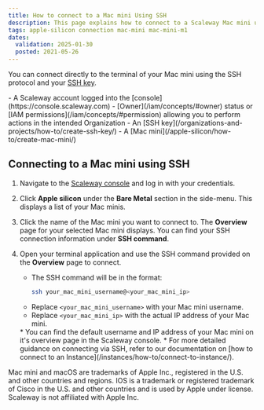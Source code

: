 ```yaml
---
title: How to connect to a Mac mini Using SSH
description: This page explains how to connect to a Scaleway Mac mini using SSH.
tags: apple-silicon connection mac-mini mac-mini-m1
dates:
  validation: 2025-01-30
  posted: 2021-05-26
---
```




You can connect directly to the terminal of your Mac mini using the SSH protocol and your [SSH key](/organizations-and-projects/concepts/#ssh-key).

<Requirements />
- A Scaleway account logged into the [console](https://console.scaleway.com)
- [Owner](/iam/concepts/#owner) status or [IAM permissions](/iam/concepts/#permission) allowing you to perform actions in the intended Organization
- An [SSH key](/organizations-and-projects/how-to/create-ssh-key/)
- A [Mac mini](/apple-silicon/how-to/create-mac-mini/)

## Connecting to a Mac mini using SSH

1. Navigate to the [Scaleway console](https://console.scaleway.com) and log in with your credentials.

2. Click **Apple silicon** under the **Bare Metal** section in the side-menu. This displays a list of your Mac minis.
   <Lightbox image={image} alt="List of Mac minis in Scaleway console" />

3. Click the name of the Mac mini you want to connect to. The **Overview** page for your selected Mac mini displays.
   <Message type="tip">
    You can find your SSH connection information under **SSH command**.
   </Message>
   <Lightbox image={image2} alt="SSH command details in Scaleway console" />

4. Open your terminal application and use the SSH command provided on the **Overview** page to connect. 
   - The SSH command will be in the format:
     ```sh
     ssh your_mac_mini_username@<your_mac_mini_ip>
     ```
   - Replace `<your_mac_mini_username>` with your Mac mini username.
   - Replace `<your_mac_mini_ip>` with the actual IP address of your Mac mini.

    <Message type="note">
      * You can find the default username and IP address of your Mac mini on it's overview page in the Scaleway console.
      * For more detailed guidance on connecting via SSH, refer to our documentation on [how to connect to an Instance](/instances/how-to/connect-to-instance/).
    </Message>

<Message type="note">
  Mac mini and macOS are trademarks of Apple Inc., registered in the U.S. and other countries and regions. IOS is a trademark or registered trademark of Cisco in the U.S. and other countries and is used by Apple under license. Scaleway is not affiliated with Apple Inc.
</Message>